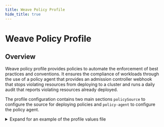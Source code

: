 ```yaml
---
title: Weave Policy Profile
hide_title: true
---
```




# Weave Policy Profile <TierLabel tiers="Enterprise" />

## Overview

Weave policy profile provides policies to automate the enforcement of best practices and conventions. It ensures the compliance of workloads through the use of a policy agent that provides an admission controller webhook that stops violating resources from deploying to a cluster and runs a daily audit that reports violating resources already deployed.

The profile configuration contains two main sections `policySource` to configure the source for deploying policies and `policy-agent` to configure the policy agent.

<details><summary>Expand for an example of the profile values file</summary>

	```yaml
policy-agent:
  failurePolicy: Ignore

  # If you don't want to use cert-manager, set useCertManager to false and provide your own certs
  useCertManager: true
  certificate: ""
  key: ""
  caCertificate: ""

  persistence:
    enabled: false
    # claimStorage: 1Gi
    # sinkDir: /tmp
    # storageClassName: standard

  config:
    accountId: ""
    clusterId: ""

    audit:
      # Enable audit functionality
      enabled: false
      # sinks:
      #   # Enable writing violations as K8s events
      #   k8sEventsSink:
      #     enabled: true

    admission:
      # Enable admission functionality
      enabled: true
      # mutate: true # enable mutating violating resources
      sinks:
        # Enable writing violations as K8s events
        k8sEventsSink:
          enabled: true


policySource:
  enabled: false
  # url: ssh://git@github.com/weaveworks/policy-library
  # tag: v1.0.0
  # branch:
  # path: ./  # Could be a path to the policies dir or a kustomization.yaml file
  # secretRef: policy-library-auth  # (Optional): Name of the K8s secret with private repo auth credentials
  # sourceRef: # Could specify a name for an existing GitSource reference instead of creating a new one
  #   kind: GitRepository
  #   name: policy-library
  #   namespace: flux-system
	```
	</details>
---
## Policy Sources

Policies are provided in the profile as Custom Resources. The agent reads from the policies deployed on the cluster and runs them during each admission request or when auditing a resource.

Policies are hosted in a policy library which is usually a git repository. They are fetched in the profile through the use of `kustomize.toolkit.fluxcd.io.Kustomization`, that deploys the policies to the cluster.

By default all policies in the specified path would be deployed in order to specify which policies should be deployed in a library, a `kustomize.config.k8s.io.Kustomization` file should be defined in the repository.

```yaml
apiVersion: kustomize.config.k8s.io/v1beta1
kind: Kustomization
resources: # specifies the path to each required policy
  - policies/ControllerContainerAllowingPrivilegeEscalation/policy.yaml
  - policies/ControllerContainerRunningAsRoot/policy.yaml
  - policies/ControllerReadOnlyFileSystem/policy.yaml
```

The profile then needs to be configured with the necessary config to be able to reach the repository that is acting as a policy library.

```yaml
policySource:
  enabled: true
  url: URL of the repo where your policies exist
  tag: tag name on the policies repo
  path: Path to the policies dir - or a kustomization.yaml that selects some policies - in the repo
  secretRef (if the repo is private): Name of the K8s secret with private repo credentials (leave empty if the repo is public)
```

There is the option of referencing an existing policy library source instead of creating a new one.
```yaml
policySource:
  enabled: true
  sourceRef:
    kind: Kind of the existing source
    name: Name of the policy library source
    namespace: Namespace where the source exists
```
---
## Policy Agent Configuration

The `config` section is the single entry point for configuring the agent.

The agent needs the following parameters to be provided in the configuration yaml file:

- `kubeConfigFile`: path to the kubernetes config file to access the cluster
- `accountId`: unique identifier that signifies the owner of that agent
- `clusterId`: unique identifier for the cluster that the agent will run against

There are additional parameters could be provided:

- `logLevel`: app log level (default: "info")
- `probesListen`: address for the probes server to run on (default: ":9000")
- `metricsAddress`: address the metric endpoint binds to (default: ":8080")

### Agent Modes

#### Admission

This contains the admission module that enforces policies. It uses the `controller-runtime` Kubernetes package to register a callback that will be called when the agent receives an admission request. Once called, the agent will validate the received resource against the admission and tenant policies and k8s will use the result of this validation to either allow or reject the creation/update of said resource.

> Works with policies of provider `kubernetes`

To enable admission control:

```yaml
policy-agent:
  config:
    admission:
      enabled: true
```

Enabling admission controller requires certificates for secure communication with the webhook client and the admission server. The best way to achieve this is by installing [cert manager](https://cert-manager.io/docs/installation/) and then configuring the profile as follows:

```yaml
policy-agent:
  useCertManager: true
```

The cert manager can also be installed by installing the cert manager profile while creatig the cluster.

There is the option of providing previously generated certificates although it is not recommended and it is up to the user to manage it:

```yaml
policy-agent:
  certificate: "---" # admission server certificate
  key: "---" # admission server private key
  caCertificate: "---" # CA bundle to validate the webhook server, used by the client
```

If the agent webhook could not be reached or the request failed to complete, the corresponding request would be refused. To change that behavior and accepts the request in cases of failure, this needs to be set:

```yaml
policy-agent:
  failurePolicy: Ignore
```

#### Audit
The audit functionality provides a full scan of the cluster(s) and reports back policy violations. This usually is used for policy violations reporting, and compliance posture analysis against known benchmarks like PCI DSS, CIS, .etc.

> Works with policies of provider `kubernetes`

To enable the audit functionality:

```yaml
policy-agent:
  config:
    audit:
      enabled: true
      interval: 24 # configuring the frequent of audit operations running in hours (default is 24 hours)
```

The audit will be performed when the agent starts and then again periodically at an interval of your choice in hours (default is 24 hours). The results of the audit will be published to the configured [sink(s)](#policy-validation-sinks).

#### Terraform Admission

This is a webhook used to validate terraform plans. It is mainly used by the [TF-Controller](https://github.com/weaveworks/tf-controller) to enforce policies on terraform plans

> Works with policies of provider `terraform`

To enable the terraform admission control:

```yaml
policy-agent:
  config:
    tfAdmission:
      enabled: true
```

### Policy Validation Sinks

When validating a resource, a [validation object](#policy-validation-sinks) is generated that contains information about the status of that validation and metadata about the resource and policy involved. These objects can be exported to be visible for users as a critical part of the audit flow, but can also be useful as logs for the admission scenario.

By default, the agent only writes policy validations that are violating a certain policy when performing an audit. To write compliance results as well, the following needs to be specified in the profile:

```yaml
policy-agent:
  config:
    audit:
      writeCompliance: true
```

The agent profile supports storing the validations in different sinks. Multiple sinks can be used at the same time:


<Tabs groupId="violations-sinks" default>
<TabItem value="text-file" label="Text File">

The results will be dumped into a text file in the `logs` directory, in the agent container as a json string. It is important to note that this file will not be persisted and will be deleted upon pod restart, so generally this approach is not recommended for a production environment.

To enable writing to a text file in audit scenario:

```yaml
policy-agent:
  config:
    audit:
      sinks:
        fileSystemSink:
          fileName: "file.json"
```

To enable writing to a text file in admission scenario:

```yaml
policy-agent:
  config:
    admission:
      sinks:
        fileSystemSink:
          fileName: "file.json"
```

It is possible to make the file persistent using the following configuration. This assumes that there is a [PersistentVolume](https://kubernetes.io/docs/concepts/storage/persistent-volumes/) already configured on the cluster.

```yaml
policy-agent:
  persistence:
    enabled: false # specifies whether to use persistence or not
    claimStorage: 1Gi # claim size
    storageClassName: standard # k8s StorageClass name
```
</TabItem>
<TabItem value="kubernetes-events" label="Kubernetes Events">
The results will be written as Kubernetes events. This means that they are accessible through the kubernetes API and can be consumed by custom exporters.

To enable writing Kubernetes events in audit scenario:

```yaml
policy-agent:
  config:
    audit:
      sinks:
        k8sEventsSink:
          enabled: true
```

To enable writing Kubernetes events in admission scenario:

```yaml
policy-agent:
  config:
    admission:
      sinks:
        k8sEventsSink:
          enabled: true
```
</TabItem>
<TabItem value="notification-controller" label="Notification Controller">
This requires the cluster to be managed using flux. It makes use of the flux notification controller to send events to multiple sources, depending on the controller configuration. The agent writes the events to the controller and it proceeds to publish it to the configured listeners.

To enable writing to flux notification controller in audit scenario:

```yaml
policy-agent:
  config:
    audit:
      sinks:
        fluxNotificationSink:
          address: ""
```

To enable writing to flux notification controller in admission scenario:

```yaml
policy-agent:
  config:
    admission:
      sinks:
        fluxNotificationSink:
          address: ""
```
</TabItem>
<TabItem value="elasticsearch" label="Elasticsearch">
The results of validating entities against policies will be written to an Elasticsearch index.

To enable writing to elasticsearch in audit scenario:

```yaml
policy-agent:
  config:
    audit:
      sinks:
        elasticSink:
          address: ""
          username: ""
          password: ""
          indexName: ""
          insertionMode: "upsert"
```

To enable writing to elasticsearch in admission scenario:

```yaml
policy-agent:
  config:
    admission:
      sinks:
        elasticSink:
          address: ""
          username: ""
          password: ""
          indexName: ""
          insertionMode: "insert"
```

We support the following insertion modes:

- `insert`: doesn't update or delete any old records. The index will contain a log for all validation objects and give an insight of all the historical data.

- `upsert`: updates the old result of validating an entity against a policy that happened on the same day. So the index will only contain the latest validation results for a policy and entity combination per day.


</TabItem>
</Tabs>
